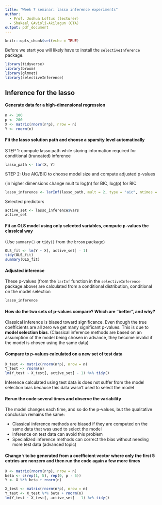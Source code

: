 ```yaml
---
title: "Week 7 seminar: lasso inference experiments"
author:
  - Prof. Joshua Loftus (lecturer)
  - Shakeel GAvioli-Akilagun (GTA)
output: pdf_document
---
```


```r
knitr::opts_chunk$set(echo = TRUE)
```

Before we start you will likely have to install the `selectiveInference` package. 

```r
library(tidyverse) 
library(broom)     
library(glmnet)    
library(selectiveInference)
```

## Inference for the lasso

#### Generate data for a high-dimensional regression

```r
n <- 100
p <- 200
X <- matrix(rnorm(n*p), nrow = n)
Y <- rnorm(n)
```

#### Fit the lasso solution path and choose a sparsity level automatically

STEP 1: compute lasso path while storing information required for conditional (truncated) inference 

```r
lasso_path <- lar(X, Y)
```

STEP 2: Use AIC/BIC to choose model size and compute adjusted p-values

(in higher dimensions change mult to log(n) for BIC, log(p) for RIC

```r
lasso_inference <- larInf(lasso_path, mult = 2, type = "aic", ntimes = 1)
```

Selected predictors

```r
active_set <- lasso_inference$vars
active_set
```

#### Fit an OLS model using only selected variables, compute p-values the classical way

(Use `summary()` or `tidy()` from the `broom` package)

```r
OLS_fit <- lm(Y ~ X[, active_set] - 1)
tidy(OLS_fit)
summary(OLS_fit)
```

#### Adjusted inference

These p-values (from the `larInf` function in the `selectiveInference` package above) are calculated from a conditional distribution, conditional on the model selection

```r
lasso_inference
```

#### How do the two sets of p-values compare? Which are "better", and why?

Classical inference is biased toward significance. Even though the true coefficients are all zero we get many significant p-values. This is due to **model selection bias**. (Classical inference methods are based on an assumption of the model being chosen in advance, they become invalid if the model is chosen using the same data)

#### Compare to p-values calculated on a new set of test data

```r
X_test <- matrix(rnorm(n*p), nrow = n)
Y_test <- rnorm(n)
lm(Y_test ~ X_test[, active_set] - 1) %>% tidy()
```

Inference calculated using test data is does not suffer from the model selection bias because this data wasn't used to select the model

#### Rerun the code several times and observe the variability

The model changes each time, and so do the p-values, but the qualitative conclusion remains the same:

- Classical inference methods are biased if they are computed on the same data that was used to select the model
- Inference on test data can avoid this problem
- Specialized inference methods can correct the bias without needing more test data (advanced topic)

#### Change `Y` to be generated from a coefficient vector where only the first 5 entries are nonzero and then run the code again a few more times

```r
X <- matrix(rnorm(n*p), nrow = n)
beta <- c(rep(1, 5), rep(0, p - 5))
Y <- X %*% beta + rnorm(n)
```

```r
X_test <- matrix(rnorm(n*p), nrow = n)
Y_test <- X_test %*% beta + rnorm(n)
lm(Y_test ~ X_test[, active_set] - 1) %>% tidy()
```





